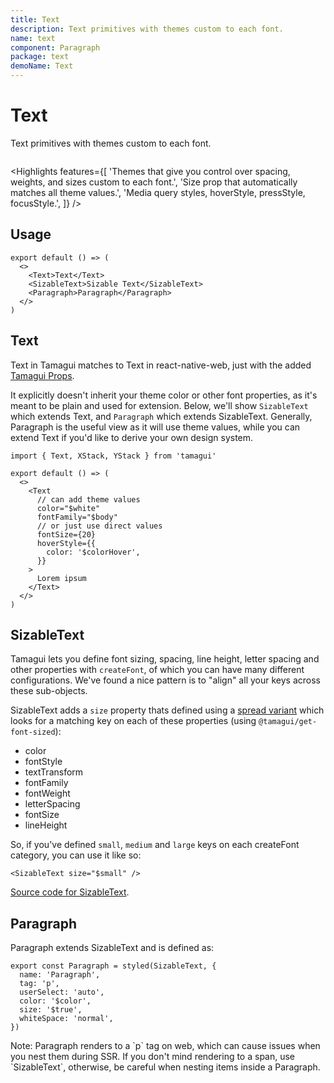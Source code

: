 ```yaml
---
title: Text
description: Text primitives with themes custom to each font.
name: text
component: Paragraph
package: text
demoName: Text
---
```


# Text

<Description>Text primitives with themes custom to each font.</Description>

<InstallBanner name="@tamagui/text" />

<HeroContainer demoMultiple>
  <TextDemo />
</HeroContainer>

```tsx hero template=Text

```

<Highlights
  features={[
    'Themes that give you control over spacing, weights, and sizes custom to each font.',
    'Size prop that automatically matches all theme values.',
    'Media query styles, hoverStyle, pressStyle, focusStyle.',
  ]}
/>

## Usage

```tsx
export default () => (
  <>
    <Text>Text</Text>
    <SizableText>Sizable Text</SizableText>
    <Paragraph>Paragraph</Paragraph>
  </>
)
```

## Text

Text in Tamagui matches to Text in react-native-web, just with the added [Tamagui Props](/docs/intro/props).

It explicitly doesn't inherit your theme color or other font properties, as it's meant to be plain and used for extension. Below, we'll show `SizableText` which extends Text, and `Paragraph` which extends SizableText. Generally, Paragraph is the useful view as it will use theme values, while you can extend Text if you'd like to derive your own design system.

```tsx
import { Text, XStack, YStack } from 'tamagui'

export default () => (
  <>
    <Text
      // can add theme values
      color="$white"
      fontFamily="$body"
      // or just use direct values
      fontSize={20}
      hoverStyle={{
        color: '$colorHover',
      }}
    >
      Lorem ipsum
    </Text>
  </>
)
```

## SizableText

Tamagui lets you define font sizing, spacing, line height, letter spacing and other properties with `createFont`, of which you can have many different configurations. We've found a nice pattern is to "align" all your keys across these sub-objects.

SizableText adds a `size` property thats defined using a [spread variant](/docs/core/styled#spread-variants) which looks for a matching key on each of these properties (using `@tamagui/get-font-sized`):

- color
- fontStyle
- textTransform
- fontFamily
- fontWeight
- letterSpacing
- fontSize
- lineHeight

So, if you've defined `small`, `medium` and `large` keys on each createFont category, you can use it like so:

```tsx
<SizableText size="$small" />
```

[Source code for SizableText](https://github.com/tamagui/tamagui/blob/main/code/ui/text/src/SizableText.tsx).

## Paragraph

Paragraph extends SizableText and is defined as:

```tsx
export const Paragraph = styled(SizableText, {
  name: 'Paragraph',
  tag: 'p',
  userSelect: 'auto',
  color: '$color',
  size: '$true',
  whiteSpace: 'normal',
})
```

<Notice>
  Note: Paragraph renders to a `p` tag on web, which can cause issues when you nest them
  during SSR. If you don't mind rendering to a span, use `SizableText`, otherwise, be
  careful when nesting items inside a Paragraph.
</Notice>
